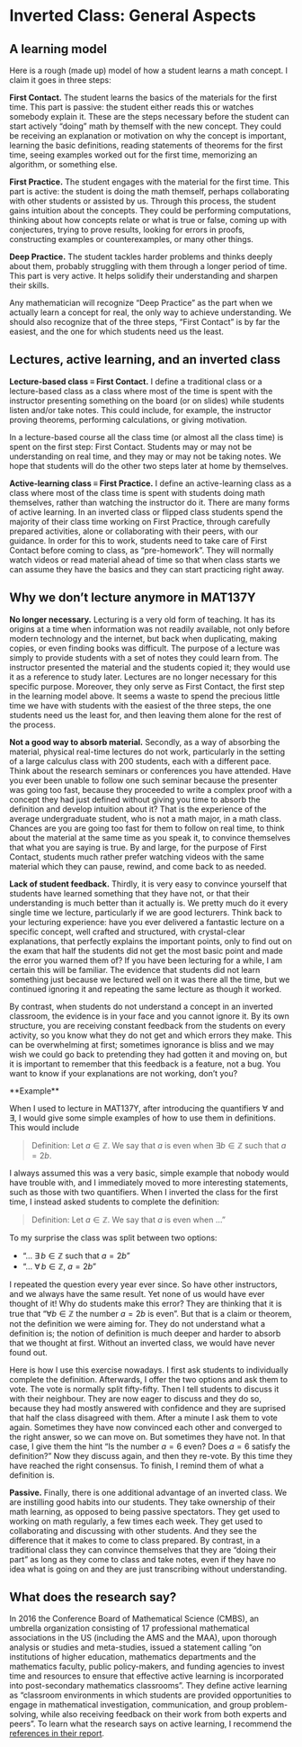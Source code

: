 
# Inverted Class: General Aspects

## A learning model

Here is a rough (made up) model of how a student learns a math concept. I claim it goes in three steps:

**First Contact.** The student learns the basics of the materials for the first time. This part is passive: the student either reads this or watches somebody explain it. These are the steps necessary before the student can start actively “doing” math by themself with the new concept. They could be receiving an explanation or motivation on why the concept is important, learning the basic definitions, reading statements of theorems for the first time, seeing examples worked out for the first time, memorizing an algorithm, or something else.

**First Practice.** The student engages with the material for the first time. This part is active: the student is doing the math themself, perhaps collaborating with other students or assisted by us. Through this process, the student gains intuition about the concepts. They could be performing computations, thinking about how concepts relate or what is true or false, coming up with conjectures, trying to prove results, looking for errors in proofs, constructing examples or counterexamples, or many other things.

**Deep Practice.** The student tackles harder problems and thinks deeply about them, probably struggling with them through a longer period of time. This part is very active. It helps solidify their understanding and sharpen their skills.

Any mathematician will recognize “Deep Practice” as the part when we actually learn a concept for real, the only way to achieve understanding. We should also recognize that of the three steps, “First Contact” is by far the easiest, and the one for which students need us the least.

## Lectures, active learning, and an inverted class

**Lecture-based class ≡ First Contact.** I define a traditional class or a lecture-based class as a class where most of the time is spent with the instructor presenting something on the board (or on slides) while students listen and/or take notes. This could include, for example, the instructor proving theorems, performing calculations, or giving motivation.

In a lecture-based course all the class time (or almost all the class time) is spent on the first step: First Contact. Students may or may not be understanding on real time, and they may or may not be taking notes. We hope that students will do the other two steps later at home by themselves.

**Active-learning class ≡ First Practice.** I define an active-learning class as a class where most of the class time is spent with students doing math themselves, rather than watching the instructor do it. There are many forms of active learning. In an inverted class or flipped class students spend the majority of their class time working on First Practice, through carefully prepared activities, alone or collaborating with their peers, with our guidance. In order for this to work, students need to take care of First Contact before coming to class, as “pre-homework”. They will normally watch videos or read material ahead of time so that when class starts we can assume they have the basics and they can start practicing right away.

## Why we don’t lecture anymore in MAT137Y

**No longer necessary.** Lecturing is a very old form of teaching. It has its origins at a time when information was not readily available, not only before modern technology and the internet, but back when duplicating, making copies, or even finding books was difficult. The purpose of a lecture was simply to provide students with a set of notes they could learn from. The instructor presented the material and the students copied it; they would use it as a reference to study later. Lectures are no longer necessary for this specific purpose. Moreover, they only serve as First Contact, the first step in the learning model above. It seems a waste to spend the precious little time we have with students with the easiest of the three steps, the one students need us the least for, and then leaving them alone for the rest of the process.

**Not a good way to absorb material.** Secondly, as a way of absorbing the material, physical real-time lectures do not work, particularly in the setting of a large calculus class with 200 students, each with a different pace. Think about the research seminars or conferences you have attended. Have you ever been unable to follow one such seminar because the presenter was going too fast, because they proceeded to write a complex proof with a concept they had just defined without giving you time to absorb the definition and develop intuition about it? That is the experience of the average undergraduate student, who is not a math major, in a math class. Chances are you are going too fast for them to follow on real time, to think about the material at the same time as you speak it, to convince themselves that what you are saying is true. By and large, for the purpose of First Contact, students much rather prefer watching videos with the same material which they can pause, rewind, and come back to as needed.

**Lack of student feedback.** Thirdly, it is very easy to convince yourself that students have learned something that they have not, or that their understanding is much better than it actually is. We pretty much do it every single time we lecture, particularly if we are good lecturers. Think back to your lecturing experience: have you ever delivered a fantastic lecture on a specific concept, well crafted and structured, with crystal-clear explanations, that perfectly explains the important points, only to find out on the exam that half the students did not get the most basic point and made the error you warned them of? If you have been lecturing for a while, I am certain this will be familiar. The evidence that students did not learn something just because we lectured well on it was there all the time, but we continued ignoring it and repeating the same lecture as though it worked.

By contrast, when students do not understand a concept in an inverted classroom, the evidence is in your face and you cannot ignore it. By its own structure, you are receiving constant feedback from the students on every activity, so you know what they do not get and which errors they make. This can be overwhelming at first; sometimes ignorance is bliss and we may wish we could go back to pretending they had gotten it and moving on, but it is important to remember that this feedback is a feature, not a bug. You want to know if your explanations are not working, don’t you?

<Callout type="info" emoji="">
**Example**

When I used to lecture in MAT137Y, after introducing the quantifiers $∀$ and $∃$, I would give some simple examples of how to use them in definitions. This would include

> Definition: Let $a∈\mathbb Z$. We say that $a$ is even when $∃b∈\mathbb Z$ such that $a=2b$.

I always assumed this was a very basic, simple example that nobody would have trouble with, and I immediately moved to more interesting statements, such as those with two quantifiers.
When I inverted the class for the first time, I instead asked students to complete the definition:

> Definition: Let $a∈\mathbb Z$. We say that $a$ is even when $\ldots$”

To my surprise the class was split between two options:

-   “$\ldots\ \exists\, b\in \mathbb Z \text{ such that }a=2b$”
-   “$\ldots\ \forall\, b\in \mathbb Z,\ a=2b$”

I repeated the question every year ever since. So have other instructors, and we always have the same result. 
Yet none of us would have ever thought of it! Why do students make this error? They are thinking that it is 
true that “$∀b∈\mathbb Z$ the number $a=2b$ is even”. But that is a claim or theorem, not the definition we were aiming for. They do not understand what a definition is; the notion of definition is much deeper and harder to absorb that we thought at first. Without an inverted class, we would have never found out.

Here is how I use this exercise nowadays. I first ask students to individually complete the definition. Afterwards, I offer the two options and ask them to vote. The vote is normally split fifty-fifty. Then I tell students to discuss it with their neighbour. They are now eager to discuss and they do so, because they had mostly answered with confidence and they are suprised that half the class disagreed with them. After a minute I ask them to vote again. Sometimes they have now convinced each other and converged to the right answer, so we can move on. But sometimes they have not. In that case, I give them the hint “Is the number $a=6$ even? Does $a=6$ satisfy the definition?” Now they discuss again, and then they re-vote. By this time they have reached the right consensus. To finish, I remind them of what a definition is.
</Callout>

**Passive.** Finally, there is one additional advantage of an inverted class. We are instilling good habits into our students. They take ownership of their math learning, as opposed to being passive spectators. They get used to working on math regularly, a few times each week. They get used to collaborating and discussing with other students. And they see the difference that it makes to come to class prepared. By contrast, in a traditional class they can convince themselves that they are “doing their part” as long as they come to class and take notes, even if they have no idea what is going on and they are just transcribing without understanding.

## What does the research say?

In 2016 the Conference Board of Mathematical Science (CMBS), an umbrella organization consisting of 17 professional mathematical associations in the US (including the AMS and the MAA), upon thorough analysis or studies and meta-studies, issued a statement calling “on institutions of higher education, mathematics departments and the mathematics faculty, public policy-makers, and funding agencies to invest time and resources to ensure that effective active learning is incorporated into post-secondary mathematics classrooms”. They define active learning as “classroom environments in which students are provided opportunities to engage in mathematical investigation, communication, and group problem-solving, while also receiving feedback on their work from both experts and peers”.
To learn what the research says on active learning, I recommend the [references in their report](https://www.cbmsweb.org/2016/07/active-learning-in-post-secondary-mathematics-education/).

